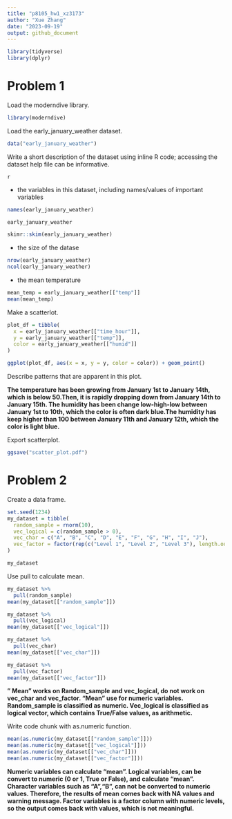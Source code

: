 ```yaml
---
title: "p8105_hw1_xz3173"
author: "Xue Zhang"
date: "2023-09-19"
output: github_document
---
```


```r
library(tidyverse)
library(dplyr)
```

# Problem 1

Load the moderndive library.

```r
library(moderndive)
```

Load the early_january_weather dataset.

```r
data("early_january_weather")
```

Write a short description of the dataset using inline R code; accessing the dataset help file can be informative. 

`r`

* the variables in this dataset, including names/values of important variables

```r
names(early_january_weather)
```

```r
early_january_weather
```

```r
skimr::skim(early_january_weather)
```

* the size of the datase

```r
nrow(early_january_weather)
ncol(early_january_weather)
```

* the mean temperature

```r
mean_temp = early_january_weather[["temp"]]
mean(mean_temp)
```


Make a scatterlot.

```r
plot_df = tibble(
  x = early_january_weather[["time_hour"]],
  y = early_january_weather[["temp"]],
  color = early_january_weather[["humid"]]
)

ggplot(plot_df, aes(x = x, y = y, color = color)) + geom_point()
```


Describe patterns that are apparent in this plot.

**The temperature has been growing from January 1st to January 14th, which is below 50.Then, it is rapidly dropping down from January 14th to January 15th. The humidity has been change low-high-low between January 1st to 10th, which the color is often dark blue.The humidity has keep higher than 100 between January 11th and January 12th, which the color is light blue.**


Export scatterplot.

```r
ggsave("scatter_plot.pdf")
```



# Problem 2

Create a data frame.

```r
set.seed(1234)
my_dataset = tibble(
  random_sample = rnorm(10),
  vec_logical = c(random_sample > 0),
  vec_char = c("A", "B", "C", "D", "E", "F", "G", "H", "I", "J"),
  vec_factor = factor(rep(c("Level 1", "Level 2", "Level 3"), length.out = 10))
)

my_dataset
```

Use pull to calculate mean.

```r
my_dataset %>%
  pull(random_sample)
mean(my_dataset[["random_sample"]])
```

```r
my_dataset %>%
  pull(vec_logical)
mean(my_dataset[["vec_logical"]])
```

```r
my_dataset %>%
  pull(vec_char)
mean(my_dataset[["vec_char"]])
```

```r
my_dataset %>%
  pull(vec_factor)
mean(my_dataset[["vec_factor"]])
```


**" Mean" works on Random_sample and vec_logical, do not work on vec_char and vec_factor. "Mean" use for numeric variables. Random_sample is classified as numeric. Vec_logical is classified as logical vector, which contains True/False values, as arithmetic.**



Write code chunk with as.numeric function.

```r
mean(as.numeric(my_dataset[["random_sample"]]))
mean(as.numeric(my_dataset[["vec_logical"]]))
mean(as.numeric(my_dataset[["vec_char"]]))
mean(as.numeric(my_dataset[["vec_factor"]]))
```

**Numeric variables can calculate "mean". Logical variables, can be convert to numeric (0 or 1, True or False), and calculate "mean". Character variables such as "A","B", can not be converted to numeric values. Therefore, the results of mean comes back with NA values and warning message. Factor variables is a factor column with numeric levels, so the output comes back with values, which is not meaningful.**


